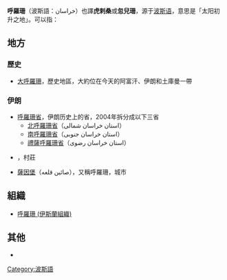 '''呼羅珊'''（波斯語：خراسان）也譯'''虎剌桑'''或'''忽兒珊'''，源于[[波斯语|波斯语]]，意思是「太阳初升之地」。可以指：

==地方==
===歷史===
*[[大呼羅珊|大呼羅珊]]，歷史地區，大約位在今天的阿富汗、伊朗和土庫曼一帶

===伊朗===
*[[呼羅珊省|呼羅珊省]]，伊朗历史上的省，2004年拆分成以下三省
**[[北呼羅珊省|北呼羅珊省]]（استان خراسان شمالی）
**[[南呼羅珊省|南呼羅珊省]]（استان خراسان جنوبی）
**[[禮薩呼羅珊省|禮薩呼羅珊省]]（استان خراسان رضوی）
*{{le|呼羅珊 (庫爾德斯坦省)|Khorasan, Kurdistan}}，村莊
*[[薩因堡|薩因堡]]（صائين قلعه），又稱呼羅珊，城市

==組織==
*[[呼羅珊_(伊斯蘭組織)|呼羅珊 (伊斯蘭組織)]]

==其他==
* {{le|呼羅珊小麥|Khorasan wheat}}

{{disambiguation|Cat=三字译名消歧义}}

[[Category:波斯語|Category:波斯語]]
